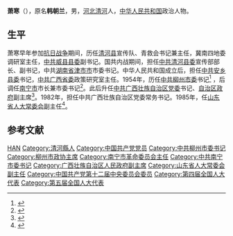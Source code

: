 {{Otheruses|萧寒|other=同名或類似名的其它條目描述}}

'''萧寒'''（{{bd|1924年|||catIdx=}}），原名'''韩朝兰'''，男，[[河北|河北]][[清河|清河]]人，[[中华人民共和国|中华人民共和国]]政治人物。

== 生平 ==
萧寒早年参加[[抗日战争|抗日战争]]期间，历任[[清河县|清河县]]宣传队、青救会书记兼主任，冀南四地委调研室主任，[[中共威县县委|中共威县县委]]副书记。国共内战期间，担任[[中共清河县委|中共清河县委]]宣传部部长、副书记，中共[[湖南省|湖南省]][[津市市|津市市]]市委书记。中华人民共和国成立后，担任[[中共安乡县委|中共安乡县委]]书记，[[中共广西省委|中共广西省委]]政策研究室主任。1954年，历任[[中共柳州市委|中共柳州市委]]书记<ref>{{cite book|author=《中国城市综合实力五十强丛书柳州市》编委会|title=《 柳州市》|year=1997年|publisher=中国城市出版社|pages=24页}}</ref> ，后调任[[南宁市|南宁市]]市长兼市委书记<ref>{{cite book|title=《新華月報, Volumes 357-359》|year=1974年|publisher=新华月报社|pages=15页}}</ref>。此后升任[[中共广西壮族自治区党委|中共广西壮族自治区党委]]书记、[[广西壮族自治区人民政府|自治区政府]]副主席<ref>{{cite book|author=广西壮族自治区地方志编纂委员会|title=《广西通志: 人民代表大会志》|year=1997年|publisher=广西人民出版社|pages=298页}}</ref>。1982年，担任中共广西壮族自治区党委常务书记。1985年，任[[山东省人大常委会|山东省人大常委会]]副主任<ref>{{cite book|author=秋增刘, 山东省地方史志办公室|title=《山东强镇名村志》|year=2002年|publisher=山东省地图出版社|isbn=9787805325767|pages=441页}}</ref>。

== 参考文献 ==
{{reflist}}

{{中华人民共和国南宁市正职领导人}}
{{中华人民共和国柳州市正职领导人}}

{{Authority control}}
{{DEFAULTSORT:Xiao萧}}
[[Category:萧姓|HAN]]
[[Category:清河縣人|Category:清河縣人]]
[[Category:中国共产党党员|Category:中国共产党党员]]
[[Category:中共柳州市委书记|Category:中共柳州市委书记]]
[[Category:柳州市政协主席|Category:柳州市政协主席]]
[[Category:南宁市革命委员会主任|Category:南宁市革命委员会主任]]
[[Category:中共南宁市委书记|Category:中共南宁市委书记]]
[[Category:广西壮族自治区人民政府副主席|Category:广西壮族自治区人民政府副主席]]
[[Category:山东省人大常委会副主任|Category:山东省人大常委会副主任]]
[[Category:中国共产党第十二届中央委员会委员|Category:中国共产党第十二届中央委员会委员]]
[[Category:第四届全国人大代表|Category:第四届全国人大代表]]
[[Category:第五届全国人大代表|Category:第五届全国人大代表]]